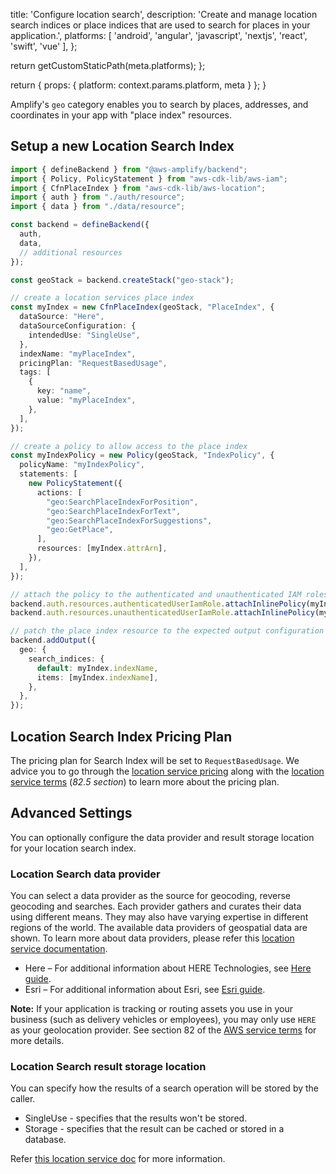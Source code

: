                   
  title: 'Configure location search',
  description: 'Create and manage location search indices or place indices that are used to search for places in your application.',
  platforms: [
    'android',
    'angular',
    'javascript',
    'nextjs',
    'react',
    'swift',
    'vue'
  ],
};

  return getCustomStaticPath(meta.platforms);
};

  return {
    props: {
      platform: context.params.platform,
      meta
    }
  };
}
          

Amplify's `geo` category enables you to search by places, addresses, and coordinates in your app with "place index" resources.

## Setup a new Location Search Index

```ts title="amplify/backend.ts"
import { defineBackend } from "@aws-amplify/backend";
import { Policy, PolicyStatement } from "aws-cdk-lib/aws-iam";
import { CfnPlaceIndex } from "aws-cdk-lib/aws-location";
import { auth } from "./auth/resource";
import { data } from "./data/resource";

const backend = defineBackend({
  auth,
  data,
  // additional resources
});

const geoStack = backend.createStack("geo-stack");

// create a location services place index
const myIndex = new CfnPlaceIndex(geoStack, "PlaceIndex", {
  dataSource: "Here",
  dataSourceConfiguration: {
    intendedUse: "SingleUse",
  },
  indexName: "myPlaceIndex",
  pricingPlan: "RequestBasedUsage",
  tags: [
    {
      key: "name",
      value: "myPlaceIndex",
    },
  ],
});

// create a policy to allow access to the place index
const myIndexPolicy = new Policy(geoStack, "IndexPolicy", {
  policyName: "myIndexPolicy",
  statements: [
    new PolicyStatement({
      actions: [
        "geo:SearchPlaceIndexForPosition",
        "geo:SearchPlaceIndexForText",
        "geo:SearchPlaceIndexForSuggestions",
        "geo:GetPlace",
      ],
      resources: [myIndex.attrArn],
    }),
  ],
});

// attach the policy to the authenticated and unauthenticated IAM roles
backend.auth.resources.authenticatedUserIamRole.attachInlinePolicy(myIndexPolicy);
backend.auth.resources.unauthenticatedUserIamRole.attachInlinePolicy(myIndexPolicy);

// patch the place index resource to the expected output configuration
backend.addOutput({
  geo: {
    search_indices: {
      default: myIndex.indexName,
      items: [myIndex.indexName],
    },
  },
});
```


## Location Search Index Pricing Plan
The pricing plan for Search Index will be set to `RequestBasedUsage`.
We advice you to go through the [location service pricing](https://aws.amazon.com/location/pricing/) along with the [location service terms](https://aws.amazon.com/service-terms/) (_82.5 section_) to learn more about the pricing plan.


## Advanced Settings
You can optionally configure the data provider and result storage location for your location search index.

### Location Search data provider
You can select a data provider as the source for geocoding, reverse geocoding and searches.
Each provider gathers and curates their data using different means. They may also have varying expertise in different regions of the world.
The available data providers of geospatial data are shown. To learn more about data providers, please refer this [location service documentation](https://docs.aws.amazon.com/location/latest/developerguide/what-is-data-provider.html).

- Here – For additional information about HERE Technologies, see [Here guide](https://docs.aws.amazon.com/location/latest/developerguide/HERE.html).
- Esri – For additional information about Esri, see [Esri guide](https://docs.aws.amazon.com/location/latest/developerguide/esri.html).

<Callout>

**Note:** If your application is tracking or routing assets you use in your business (such as delivery vehicles or employees), you may only use `HERE` as your geolocation provider. 
See section 82 of the [AWS service terms](https://aws.amazon.com/service-terms/) for more details.

</Callout>

### Location Search result storage location
You can specify how the results of a search operation will be stored by the caller.

- SingleUse - specifies that the results won't be stored.
- Storage - specifies that the result can be cached or stored in a database.

Refer [this location service doc](https://docs.aws.amazon.com/location-places/latest/APIReference/API_DataSourceConfiguration.html#locationplaces-Type-DataSourceConfiguration-IntendedUse) for more information.
